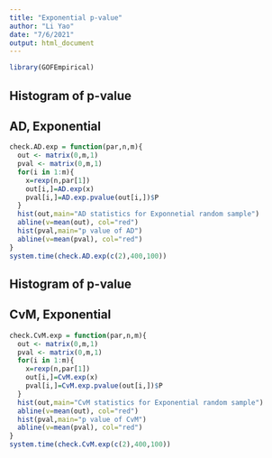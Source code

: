 ```yaml
---
title: "Exponential p-value"
author: "Li Yao"
date: "7/6/2021"
output: html_document
---
```


```r
library(GOFEmpirical)
```


## Histogram of p-value
## AD, Exponential
```r
check.AD.exp = function(par,n,m){
  out <- matrix(0,m,1)
  pval <- matrix(0,m,1)
  for(i in 1:m){
    x=rexp(n,par[1])
    out[i,]=AD.exp(x)
    pval[i,]=AD.exp.pvalue(out[i,])$P
  }
  hist(out,main="AD statistics for Exponnetial random sample")
  abline(v=mean(out), col="red")
  hist(pval,main="p value of AD")
  abline(v=mean(pval), col="red")
}
system.time(check.AD.exp(c(2),400,100))
```


## Histogram of p-value
## CvM, Exponential
```r
check.CvM.exp = function(par,n,m){
  out <- matrix(0,m,1)
  pval <- matrix(0,m,1)
  for(i in 1:m){
    x=rexp(n,par[1])
    out[i,]=CvM.exp(x)
    pval[i,]=CvM.exp.pvalue(out[i,])$P
  }
  hist(out,main="CvM statistics for Exponential random sample")
  abline(v=mean(out), col="red")
  hist(pval,main="p value of CvM")
  abline(v=mean(pval), col="red")
}
system.time(check.CvM.exp(c(2),400,100))
```
